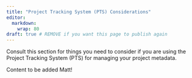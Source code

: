 ```yaml
---
title: "Project Tracking System (PTS) Considerations"
editor: 
  markdown: 
    wrap: 80
draft: true # REMOVE if you want this page to publish again    
---
```


Consult this section for things you need to consider if you are using the
Project Tracking System (PTS) for managing your project metadata.

Content to be added Matt!
